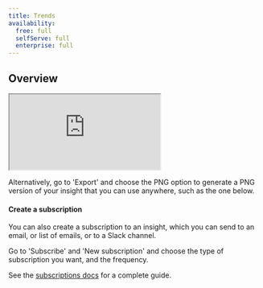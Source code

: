 ```yaml
---
title: Trends
availability:
  free: full
  selfServe: full
  enterprise: full
---
```





## Overview
<iframe
    src="https://www.youtube-nocookie.com/embed/2jQco8hEvTI?start=493"
    className="rounded shadow-xl"
/>

Trends insights enable you to plot data from people, events, and properties however you want.

They're useful for finding patterns in your data, as well as monitoring your product to ensure everything is running smoothly.

Trends is the default insight type in PostHog.

## What can you learn from trends?

Using trends, you can analyze:

- How your most important metrics change over time.
- Long-term patterns, or cycles in your usage.
- How a specific change affects usage.
- The usage of different features side-by-side.
- How the _properties of events_ vary using aggregation (sum, average, etc).

You can also visualize the same data points in a variety of ways. 

Below is the number of active viewers on Hogflix, an imaginary streaming service for hedgehogs.

<ProductScreenshot
    imageLight = {activeViewersLight} 
    imageDark = {activeViewersDark}
    classes="rounded"
    alt="Total value"
/>

This is a number chart, which is useful for seeing the total of all events in a given period, and how it's changed compared to the previous period.

<ProductScreenshot
    imageLight = {activeViewersTrendLight} 
    imageDark = {activeViewersTrendDark}
    classes="rounded"
    alt="Trend"
/>

Above is the same metric, active viewers of Hogflix, over the last 90 days and grouped by week.

<ProductScreenshot
    imageLight = {countryBreakdownLight} 
    imageDark = {countryBreakdownDark}
    classes="rounded"
    alt="Country breakdown"
/>

And you can break down these users by properties, like in the above bar chart that shows Hogflix viewers broken down by country.

Read the [chart type docs](/docs/product-analytics/trends/charts) for a summary of all supported visualizations.

## Getting started

### 1. Creating a new trend

To create a new trends insight, navigate to the 'Product analytics' tab in the sidebar, where you can also view a list of all your saved insights. 

Next, click the 'New insight' button in the top right – you can also click the `+` symbol next to 'Product analytics' in the sidebar. 

Trends is the default insight type, so clicking 'New insight' will always create a trends insight.

### 2. Configuring your insight

The default event type is `Pageview`. 

To change the event being tracked, click on the dropdown the dropdown to the right of the <div className="inline-flex items-center justify-center rounded-full border-2 font-semibold" style={{ width: '20px', height: '20px', borderColor: 'rgb(29, 74, 255)', color: 'rgb(29, 74, 255)', backgroundColor: 'rgba(29, 74, 255, 0.15)' }}>A</div> icon.

<ProductScreenshot
    imageLight = {selectEventLight} 
    imageDark = {selectEventDark}
    classes="rounded"
    alt="Selecting our event"
/>

This dropdown allows you to search through all your [events](/docs/data/events) and [actions](/docs/data/actions), and pick which one you would like to plot data from.

We aggregate events by the total number (Total count) by default. Click the dropdown to choose a different metric, such as `Unique users` or `Daily active users`. See the [event and property aggregation docs](/docs/product-analytics/trends/aggregations) for a full breakdown of options.

> **Note:** A dotted line indicated the data for that period is still being collected. If you choose a date range of the last 30 days grouped by week, for example, the week you're currently in would be dotted because the week hasn't ended yet. 

### 3. Adding filters based on properties

It's often useful to analyze a subset of events, such as `Pageview` events for a specific URL, or events performed by users in a specific country. To do this, we add a property filters.

To add a filter to an event series, click on the <FilterIcon /> icon next to the event name, and then click the 'Add filter' button.

This will bring up a dropdown where you can search through all event properties and choose the one you would like to filter based on. 

<ProductVideo
    imageLight = {DeviceFilterLight} 
    imageDark = {DeviceFilterDark}
    classes="rounded"
    alt="Adding filter to a series"
/>

In the above example, we've chosen the `Device type` event property, so that we can plot data for `Desktop` users only.

If we wanted to include events from `Mobile` users as well, we can create an additional series by clicking the <CopyIcon /> icon to duplicate the existing series, then change the `Device type` field to `Mobile`.

This generates a line chart with `Pageview` events for `Desktop` and `Mobile` users plotted together for the last 7 days.

<ProductVideo
    imageLight = {CopyFilterLight} 
    imageDark = {CopyFilterDark}
    classes="rounded"
    alt="Adding filter to a series"
/>


Click on 'Add graph series' to add more series. 

Read more about filters in the [filtering docs](/docs/product-analytics/trends/filters).

### 4. Changing the time range

The default time range is the last 7 days.

To change this, click on the drop down where it says 'Last 7 days' and select your desired date range. 

You can also select how events are grouped – e.g. by hour, day, week, or month.

<ProductScreenshot
    imageLight = {longerDateLight} 
    imageDark = {longerDateDark}
    classes="rounded"
    alt="Showing a chart over a longer date range (90 days)"
/>

Smoothing, where we apply a 7-day or 28-day rolling average, is available when data is grouped by day. This is useful for eliminating excess variability in data, and identifying long-term patterns in very noisy data.

> **Note** Setting a very long time range can severely impact query performance, especially for high-volume events. If you find it's taking too long to load, consider reducing your date range, or [enabling sampling](/docs/product-analytics/sampling).

### 5. Saving and sharing your insight

We generate an insight name automatically based on your events and filters. Click the pencil icon next to the name to create your own.

You can add a description, too. Descriptions support Markdown, so you can add links, bullet points, and text formatting to add more context for other users.

Click 'Save' in the top right at any time to save your insight. Once saved, an 'Edit' button replaces it.

There are several ways to share your insight:

#### Add to dashboard 

Insights can belong to multiple dashboards at once, so you don't have to create the same insight over and over again. Just click 'Add to dashboard'. After this you can see all the dashboards an insight belongs to, and navigate to them, by clicking the 'Manage dashboards'.

<ProductScreenshot
    imageLight = {addtodashboardLight} 
    imageDark = {addtodashboardDark}
    classes="rounded"
    alt="Add to dashboard"
/>

#### Add to notebook

Notebooks are a great way to do ad hoc analysis using existing insights, or by creating new insights inside a notebook.

Click 'Add to notebook' in the top right to do so. Alternatively, click on 'Notebook' in the right sidebar and then drag and drop insights from the product analytics page into a notebook. 

<ProductVideo
    videoLight = {addtonotebookLight} 
    videoDark = {addtonotebookDark}
    classes="rounded"
    alt="Add to notebook"
/>

#### Export or embed

Click the '...' menu on any insight to view the export and embed options. 

Choose 'Share or embed' to share a live version of your insight as an iframe, like the one below.

<iframe width="100%" height="400" frameborder="0" allowfullscreen src="https://us.posthog.com/embedded/8pZtWi-OaYW4Wfyi-MyjfBHPjNwuwQ"></iframe>

Alternatively, go to 'Export' and choose the PNG option to generate a PNG version of your insight that you can use anywhere, such as the one below.

<ProductScreenshot
    imageLight = {insightexport} 
    imageDark = {insightexport}
    classes="rounded"
    alt="Exported insight"
/>

#### Create a subscription

You can also create a subscription to an insight, which you can send to an email, or list of emails, or to a Slack channel.

Go to 'Subscribe' and 'New subscription' and choose the type of subscription you want, and the frequency.

See the [subscriptions docs](/docs/product-analytics/subscriptions) for a complete guide.